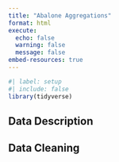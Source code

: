 ```yaml
---
title: "Abalone Aggregations"
format: html
execute: 
  echo: false
  warning: false
  message: false
embed-resources: true
---
```


```r
#| label: setup
#| include: false
library(tidyverse)
```

## Data Description



## Data Cleaning 


